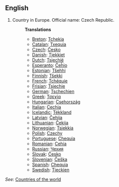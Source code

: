 ==English==

# Country in Europe. Official name: Czech Republic.
#:'''Translations'''
#:*[[Breton]]: [[Tchekia]]
#:*[[Catalan]]: [[Txequia]] 
#:*[[Czech]]: [[Česko]] 
#:*[[Danish]]: [[Tjekkiet]] 
#:*[[Dutch]]: [[Tsjechië]]
#:*[[Esperanto]]: [[Ĉeĥio]]
#:*[[Estonian]]: [[Tšehhi]]
#:*[[Finnish]]: [[Tšekki]]
#:*[[French]]: [[Tchéquie]]
#:*[[Frisian]]: [[Tsjechje]]
#:*[[German]]: [[Tschechien]]
#:*[[Greek]]: [[Τσεχία]]
#:*[[Hungarian]]: [[Csehország]]
#:*[[Italian]]: [[Cechia]]
#:*[[Icelandic]]: [[Tékkland]]
#:*[[Latvian]]: [[Čehija]]
#:*[[Lithuanian]]: [[Čekija]]
#:*[[Norwegian]]: [[Tsjekkia]]
#:*[[Polish]]: [[Czechy]]
#:*[[Portuguese]]: [[Chequia]]
#:*[[Romanian]]: [[Cehia]]
#:*[[Russian]]: [[Чехия]]
#:*[[Slovak]]: [[Česko]]
#:*[[Slovenian]]: [[Češka]]
#:*[[Spanish]]: [[Chequia]]
#:*[[Swedish]]: [[Tjeckien]]

''See:'' [[Countries of the world]]